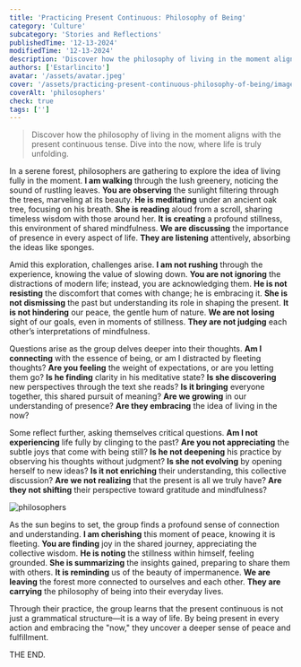 ```yaml
---
title: 'Practicing Present Continuous: Philosophy of Being'
category: 'Culture'
subcategory: 'Stories and Reflections'
publishedTime: '12-13-2024'
modifiedTime: '12-13-2024'
description: 'Discover how the philosophy of living in the moment aligns with the present continuous tense. Dive into the now, where life is truly unfolding.'
authors: ['Estarlincito']
avatar: '/assets/avatar.jpeg'
cover: '/assets/practicing-present-continuous-philosophy-of-being/image.jpeg'
coverAlt: 'philosophers'
check: true
tags: ['']
---
```


<Introduction>

> Discover how the philosophy of living in the moment aligns with the present continuous tense. Dive into the now, where life is truly unfolding.

</Introduction>

<Contents>

In a serene forest, philosophers are gathering to explore the idea of living fully in the moment. **I am walking** through the lush greenery, noticing the sound of rustling leaves. **You are observing** the sunlight filtering through the trees, marveling at its beauty. **He is meditating** under an ancient oak tree, focusing on his breath. **She is reading** aloud from a scroll, sharing timeless wisdom with those around her. **It is creating** a profound stillness, this environment of shared mindfulness. **We are discussing** the importance of presence in every aspect of life. **They are listening** attentively, absorbing the ideas like sponges.

Amid this exploration, challenges arise. **I am not rushing** through the experience, knowing the value of slowing down. **You are not ignoring** the distractions of modern life; instead, you are acknowledging them. **He is not resisting** the discomfort that comes with change; he is embracing it. **She is not dismissing** the past but understanding its role in shaping the present. **It is not hindering** our peace, the gentle hum of nature. **We are not losing** sight of our goals, even in moments of stillness. **They are not judging** each other’s interpretations of mindfulness.

Questions arise as the group delves deeper into their thoughts. **Am I connecting** with the essence of being, or am I distracted by fleeting thoughts? **Are you feeling** the weight of expectations, or are you letting them go? **Is he finding** clarity in his meditative state? **Is she discovering** new perspectives through the text she reads? **Is it bringing** everyone together, this shared pursuit of meaning? **Are we growing** in our understanding of presence? **Are they embracing** the idea of living in the now?

Some reflect further, asking themselves critical questions. **Am I not experiencing** life fully by clinging to the past? **Are you not appreciating** the subtle joys that come with being still? **Is he not deepening** his practice by observing his thoughts without judgment? **Is she not evolving** by opening herself to new ideas? **Is it not enriching** their understanding, this collective discussion? **Are we not realizing** that the present is all we truly have? **Are they not shifting** their perspective toward gratitude and mindfulness?

<Image
  alt='philosophers'
  src='/assets/practicing-present-continuous-philosophy-of-being/image1.jpeg'
/>

As the sun begins to set, the group finds a profound sense of connection and understanding. **I am cherishing** this moment of peace, knowing it is fleeting. **You are finding** joy in the shared journey, appreciating the collective wisdom. **He is noting** the stillness within himself, feeling grounded. **She is summarizing** the insights gained, preparing to share them with others. **It is reminding** us of the beauty of impermanence. **We are leaving** the forest more connected to ourselves and each other. **They are carrying** the philosophy of being into their everyday lives.

Through their practice, the group learns that the present continuous is not just a grammatical structure—it is a way of life. By being present in every action and embracing the "now," they uncover a deeper sense of peace and fulfillment.

THE END.

</Contents>
